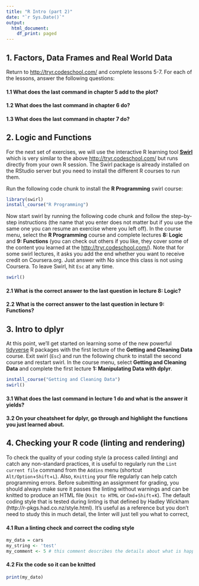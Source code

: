 ```yaml
---
title: "R Intro (part 2)"
date: "`r Sys.Date()`"
output:
  html_document:
    df_print: paged
---
```


## 1. Factors, Data Frames and Real World Data

Return to [http://tryr.codeschool.com/](http://tryr.codeschool.com/) and complete lessons 5-7. For each of the lessons, answer the following questions:

#### 1.1 What does the last command in chapter 5 add to the plot?


#### 1.2 What does the last command in chapter 6 do?


#### 1.3 What does the last command in chapter 7 do?


## 2. Logic and Functions

For the next set of exercises, we will use the interactive R learning tool [**Swirl**](http://swirlstats.com/) which is very similar to the above [http://tryr.codeschool.com/](http://tryr.codeschool.com/) but runs directly from your own R session. The Swirl package is already installed on the RStudio server but you need to install the different R courses to run them.

Run the following code chunk to install the **R Programming** swirl course:

```r
library(swirl)
install_course("R Programming")
```

Now start swirl by running the following code chunk and follow the step-by-step instructions (the name that you enter does not matter but if you use the same one you can resume an exercise where you left off). In the course menu, select the **R Programming** course and complete lectures **8: Logic** and **9: Functions** (you can check out others if you like, they cover some of the content you learned at the [http://tryr.codeschool.com/](http://tryr.codeschool.com/)). Note that for some swirl lectures, it asks you add the end whether you want to receive credit on Coursera.org. Just answer with No since this class is not using Coursera. To leave Swirl, hit `Esc` at any time.

```r
swirl()
```

#### 2.1 What is the correct answer to the last question in lecture 8: Logic?


#### 2.2 What is the correct answer to the last question in lecture 9: Functions?

## 3. Intro to dplyr

At this point, we'll get started on learning some of the new powerful [tidyverse](http://tidyverse.org/) R packages with the first lecture of the **Getting and Cleaning Data** course. Exit swirl (`Esc`) and run the following chunk to install the second course and restart swirl. In the course menu, select **Getting and Cleaning Data** and complete the first lecture **1: Manipulating Data with dplyr**.

```r
install_course("Getting and Cleaning Data")
swirl()
```

#### 3.1 What does the last command in lecture 1 do and what is the answer it yields?

#### 3.2 On your cheatsheet for dplyr, go through and highlight the functions you just learned about.


## 4. Checking your R code (linting and rendering)

To check the quality of your coding style (a process called *linting*) and catch any non-standard practices, it is useful to regularly run the `Lint current file` command from the `Addins` menu (shortcut `Alt/Option`+`Shift`+`L`). Also, `Knitting` your file regularly can help catch programming errors. Before submitting an assignment for grading, you should always make sure it passes the linting without warnings and can be knitted to produce an HTML file (`Knit to HTML` or `Cmd`+`Shift`+`K`). The default coding style that is tested during linting is that defined by Hadley Wickham (http://r-pkgs.had.co.nz/style.html). It's useful as a reference but you don't need to study this in much detail, the linter will just tell you what to correct,

#### 4.1 Run a linting check and correct the coding style

```r
my_data = cars
my_string <- 'test'
my_comment <- 5 # this comment describes the details about what is happening in my_comment <- 5
```

#### 4.2 Fix the code so it can be knitted

```r
print(my_dato)
```



